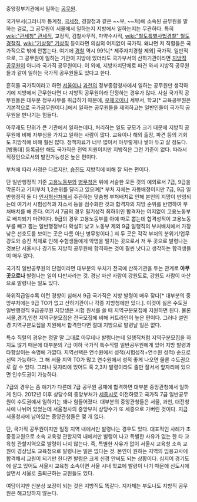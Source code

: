 중앙정부기관에서 일하는 [[공무원]]. 

국가부서(그러니까 통계청, [[국세청]], 경찰청과 같은 ~~부, ~~처)에 소속된 공무원을 말하는 걸로, 그 공무원이 서울에서 일하는지 지방에서 일하는지는 무관하다. 특히 [[wiki:"관세청" 관세직]], 교정직, 검찰사무직, 마약수사직, [[wiki:"철도특별사법경찰" 철도경찰직]], [[wiki:"기상청" 기상직]] 등이라면 의심의 여지없이 국가직. 왜냐면 저 직렬들은 국가직으로 밖에 안뽑는다. 여기에 [[경찰]] 역시 99%[* 제주자치경찰 제외] 국가직.
일반적으로, 그 공무원이 일하는 기관이 지방에 있더라도 국가부서의 산하기관이라면 [[지방직 공무원]]이 아니라 국가직 공무원이다. 이 외에, 지방자치단체로 파견 와서 지방직 공무원들과 같이 일하는 국가직 공무원들도 있다고 한다.

흔히들 국가직이라고 하면 [[서울]]이나 [[과천]]의 정부종합청사에서 일하는 공무원만 생각하기에 지방에서 근무한다면 다 지방직 공무원이라 단정하는 경우가 많다. 사실 국가직 공무원들은 대부분 정부사무를 취급하기 때문에, [[우체국]]이나 세무서, 학교[* 교육공무원은 기본적으로 국가공무원이다.]에서 일하는 공무원들을 제외하고는 일반인들이 국가직 공무원을 만나기는 힘들다.

아무래도 단위가 큰 기관에서 일하는데다, 처리하는 일도 규모가 크기 때문에 지방직 공무원에 비해 자부심을 가지고 일하는 사람이 많다. 교육이나 해외 출장, 파견 등의 기회도 지방직에 비해 훨씬 많다. 정책자료가 너무 많아서 아무렇게나 쌓아 두고 살 정도다. [방통대] 등록금만 해도 국가직은 전액 지원이지만 지방직은 그런 기준이 없다. 따라서 직장인으로서의 발전가능성은 높은 편이다. 

부처에 따라 사정은 다르지만, [[승진]]도 지방직에 비해 잘 되는 편이다.

단 일반행정직 기준 [[고용노동부]]와 [[병무청]]은 위에 서술한 모든 것의 예외로서 7급, 9급을 막론하고 기피부처 1,2순위를 달리고 있으며[* 부처 자체는 자동배정이지만 7급, 9급 일반행정직 둘 다 [[인사혁신처]]에서 주관하는 맞춤형 부처배치로 인해 본인의 지망이 반영되는데 여기서 시험성적과 자소서 등을 점수화한 것과 합격자의 지망 순위를 반영하여 부처배치를 해 준다. 여기서 7급의 경우 필기성적 최하위인 합격자는 여지없이 고용노동부로 배치되기 마련이다. 9급의 경우 고용노동부를 아예 따로 뽑는데 합격성적이 고용노동부를 빼고 뽑는 일반행정보다 확실히 낮고 노동부 제외 9급 일행직의 부처배치에서 가장 낮은 선호도를 보이는 곳은 다름 아닌 병무청이다.] 저 두 곳은 각각 부처의 분위기/업무 강도와 승진 적체로 인해 수험생들에게 악명을 떨치는 곳으로서 저 두 곳으로 발령나는 것보단 서울시나 경기도 지방직 공무원에 합격하는 것이 훨씬 낫다고 생각하는 합격생들이 매우 많다.

국가직 일반공무원의 단점이라면 대부분의 부처가 전국에 산하기관을 두는 관계로 '''아무 곳으로나''' 발령나는 일이 다반사라는 것. 경남 마산 사람이 강원도로, 강원도 사람이 마산으로 발령나는 일도 있다.

하위직급일수록 이런 경향이 심해서 9급 국가직은 지방 발령이 매우 잦다[* 대부분의 중앙부처에는 9급 TO가 없고 산하기관이나 각종 지방청에만 있다.]. 이것이 싫은 수도권 일반행정직 9급공무원 지망생은 시험 원서를 쓸 때 지역구분모집에 지원하면 된다. 물론 서울,경기,인천 지역구분모집은 전국모집에 비해 커트라인이 높은 편이다. 그러나 설인경 지역구분모집을 지원해서 합격한다면 절대 지방으로 발령날 일은 없다. 

특수 직렬의 경우는 정말 말 그대로 아무데나 발령나는데 일행직처럼 지역구분모집을 하지도 않기 때문에 대부분의 7급 이하 국가직 특수직렬 일반공무원에게 있어 지방 발령과 타향살이는 숙명에 가깝다. 지역선택은 연수원에서 성적(시험성적+연수원 성적) 순으로 선택 가능하다. 그 해 서울 지역 TO가 많고 연수원에서 성적 좋게 나오면 물론 수도권으로 갈 수 있다. 그러나 뒷자리에 있어도 혹 2,3차 발령이라도 줄만 잘서서 앞자리에 있으면 인수도권이 가능하다.

7급의 경우는 좀 얘기가 다른데 7급 공무원 공채에 합격하면 대부분 중앙관청에서 일하게 된다.
2012년 이후 상당수의 중앙부처가 [[세종시]]로 이전하였고 국가직 7급 일반공무원이 수도권에서 일하기는 꽤나 힘들어졌다. 대부분의 중앙관청들은 서울, 과천, 대전청사에 나뉘어 있었는데 서울청사의 중앙부처 상당수가 또 세종으로 가버린 것이다. 지금 서울청사에 남아있는 중앙관청들은 몇 개 없다. 

단, 국가직 공무원이지만 일정 지역 내에서만 발령나는 경우도 있다. 대표적인 사례가 초중등교원으로 소속 교육청 관할지역 내에서만 발령이 나고 특별한 사유가 없는 한 타 교육청 관할지역으로 발령이 나지 않는다. 즉, 특별한 사유가 없이 서울시 교육청 소속 교원이 경상남도 교육청으로 발령나는 일은 없다는 것. 본인이 원하는 지역의 임용고사에 합격해서 교원이 되기만 한다면 발령은 크게 신경 안써도 되는 상황이다. 심지어 경기도에 살고 있어도 서울시 교육청 소속이면 서울 시내 학교에 발령이 나기 때문에 신도시에 살면서 서울로 출퇴근하는 교원들도 있다.

여담이지만 신분상 보장이 되는 것은 지방직도 똑같다. 지자체는 부도나도 지방직 공무원은 해고당하지 않는다.
